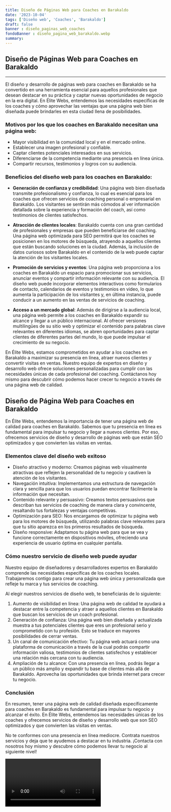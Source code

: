 ```yaml
---
title: Diseño de Páginas Web para Coaches en Barakaldo
date: '2023-10-04'
tags: ['Diseño web', 'Coaches', 'Barakaldo']
draft: false
banner : diseño_paginas_web_coaches
fondoBanner : diseño_pagina_web_barakaldo.webp
summary: 
---
```


## Diseño de Páginas Web para Coaches en Barakaldo

---

El diseño y desarrollo de páginas web para coaches en Barakaldo se ha convertido en una herramienta esencial para aquellos profesionales que desean destacar en su práctica y captar nuevas oportunidades de negocio en la era digital. En Élite Webs, entendemos las necesidades específicas de los coaches y cómo aprovechar las ventajas que una página web bien diseñada puede brindarles en esta ciudad llena de posibilidades.

### Motivos por los que los coaches en Barakaldo necesitan una página web:

* Mayor visibilidad en la comunidad local y en el mercado online.
* Establecer una imagen profesional y confiable.
* Captar clientes potenciales interesados en sus servicios.
* Diferenciarse de la competencia mediante una presencia en línea única.
* Compartir recursos, testimonios y logros con su audiencia.

### Beneficios del diseño web para los coaches en Barakaldo:

* **Generación de confianza y credibilidad**: Una página web bien diseñada transmite profesionalismo y confianza, lo cual es esencial para los coaches que ofrecen servicios de coaching personal o empresarial en Barakaldo. Los visitantes se sentirán más cómodos al ver información detallada sobre la experiencia y formación del coach, así como testimonios de clientes satisfechos.

* **Atracción de clientes locales**: Barakaldo cuenta con una gran cantidad de profesionales y empresas que pueden beneficiarse del coaching. Una página web optimizada para SEO permitirá que los coaches se posicionen en los motores de búsqueda, atrayendo a aquellos clientes que están buscando soluciones en la ciudad. Además, la inclusión de datos curiosos sobre Barakaldo en el contenido de la web puede captar la atención de los visitantes locales.

* **Promoción de servicios y eventos**: Una página web proporciona a los coaches en Barakaldo un espacio para promocionar sus servicios, anunciar eventos y compartir información relevante con su audiencia. El diseño web puede incorporar elementos interactivos como formularios de contacto, calendarios de eventos y testimonios en video, lo que aumenta la participación de los visitantes y, en última instancia, puede conducir a un aumento en las ventas de servicios de coaching.

* **Acceso a un mercado global**: Además de dirigirse a la audiencia local, una página web permite a los coaches en Barakaldo expandir su alcance y llegar a un público internacional. Al ofrecer versiones multilingües de su sitio web y optimizar el contenido para palabras clave relevantes en diferentes idiomas, se abren oportunidades para captar clientes de diferentes partes del mundo, lo que puede impulsar el crecimiento de su negocio.

En Élite Webs, estamos comprometidos en ayudar a los coaches en Barakaldo a maximizar su presencia en línea, atraer nuevos clientes y convertir visitas en ventas. Nuestro equipo de expertos en diseño y desarrollo web ofrece soluciones personalizadas para cumplir con las necesidades únicas de cada profesional del coaching. Contáctanos hoy mismo para descubrir cómo podemos hacer crecer tu negocio a través de una página web de calidad.

<GifSeo />

<Cta />

## Diseño de Página Web para Coaches en Barakaldo

En Élite Webs, entendemos la importancia de tener una página web de calidad para coaches en Barakaldo. Sabemos que tu presencia en línea es fundamental para impulsar tu negocio y llegar a nuevos clientes. Por eso, ofrecemos servicios de diseño y desarrollo de páginas web que están SEO optimizados y que convierten las visitas en ventas.

### Elementos clave del diseño web exitoso

- Diseño atractivo y moderno: Creamos páginas web visualmente atractivas que reflejen la personalidad de tu negocio y cautiven la atención de los visitantes.
- Navegación intuitiva: Implementamos una estructura de navegación clara y sencilla para que los usuarios puedan encontrar fácilmente la información que necesitan.
- Contenido relevante y persuasivo: Creamos textos persuasivos que describan tus servicios de coaching de manera clara y convincente, resaltando tus fortalezas y ventajas competitivas.
- Optimización para SEO: Nos encargamos de optimizar tu página web para los motores de búsqueda, utilizando palabras clave relevantes para que tu sitio aparezca en los primeros resultados de búsqueda.
- Diseño responsive: Adaptamos tu página web para que se vea y funcione correctamente en dispositivos móviles, ofreciendo una experiencia de usuario óptima en cualquier pantalla.

### Cómo nuestro servicio de diseño web puede ayudar

Nuestro equipo de diseñadores y desarrolladores expertos en Barakaldo comprende las necesidades específicas de los coaches locales. Trabajaremos contigo para crear una página web única y personalizada que refleje tu marca y tus servicios de coaching.

Al elegir nuestros servicios de diseño web, te beneficiarás de lo siguiente:

1. Aumento de visibilidad en línea: Una página web de calidad te ayudará a destacar entre la competencia y atraer a aquellos clientes en Barakaldo que buscan los servicios de un coach profesional.
2. Generación de confianza: Una página web bien diseñada y actualizada muestra a tus potenciales clientes que eres un profesional serio y comprometido con tu profesión. Esto se traduce en mayores posibilidades de cerrar ventas.
3. Un canal de comunicación efectivo: Tu página web actuará como una plataforma de comunicación a través de la cual podrás compartir información valiosa, testimonios de clientes satisfechos y establecer una relación más cercana con tu audiencia.
4. Ampliación de tu alcance: Con una presencia en línea, podrás llegar a un público más amplio y expandir tu base de clientes más allá de Barakaldo. Aprovecha las oportunidades que brinda internet para crecer tu negocio.

### Conclusión

En resumen, tener una página web de calidad diseñada específicamente para coaches en Barakaldo es fundamental para impulsar tu negocio y alcanzar el éxito. En Élite Webs, entendemos las necesidades únicas de los coaches y ofrecemos servicios de diseño y desarrollo web que son SEO optimizados y que convierten las visitas en ventas.

No te conformes con una presencia en línea mediocre. Contrata nuestros servicios y deja que te ayudemos a destacar en tu industria. ¡Contacta con nosotros hoy mismo y descubre cómo podemos llevar tu negocio al siguiente nivel!

<Video />

<CtaBot job='Coaches' city='Barakaldo'/>

<Gmaps query='Barakaldo+españa+maps' />
